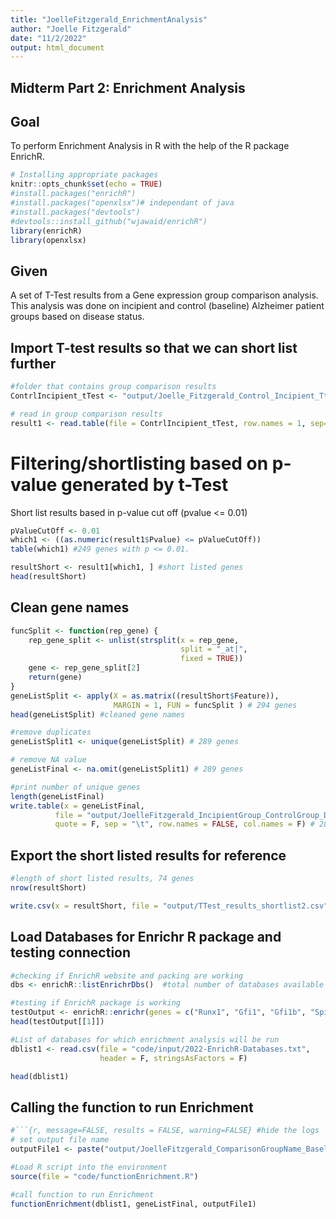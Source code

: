```yaml
---
title: "JoelleFitzgerald_EnrichmentAnalysis"
author: "Joelle Fitzgerald"
date: "11/2/2022"
output: html_document
---
```


## Midterm Part 2: Enrichment Analysis 

## Goal 

To perform Enrichment Analysis in R with the help of the R package EnrichR.

```r
# Installing appropriate packages
knitr::opts_chunk$set(echo = TRUE)
#install.packages("enrichR")
#install.packages("openxlsx")# independant of java
#install.packages("devtools") 
#devtools::install_github("wjawaid/enrichR")
library(enrichR)
library(openxlsx)

```

## Given

A set of T-Test results from a Gene expression group comparison analysis. This analysis was done on incipient and control (baseline) Alzheimer patient groups based on disease status. 

## Import T-test results so that we can short list further
```r
#folder that contains group comparison results
ContrlIncipient_tTest <- "output/Joelle_Fitzgerald_Control_Incipient_Ttest_Shortlisted.tsv"

# read in group comparison results
result1 <- read.table(file = ContrlIncipient_tTest, row.names = 1, sep="\t", header = TRUE , stringsAsFactors = F)
```

# Filtering/shortlisting based on p-value generated by t-Test 

Short list results based in p-value cut off (pvalue <= 0.01)

```r
pValueCutOff <- 0.01
which1 <- ((as.numeric(result1$Pvalue) <= pValueCutOff))
table(which1) #249 genes with p <= 0.01. 

resultShort <- result1[which1, ] #short listed genes 
head(resultShort)
```

## Clean gene names

```r
funcSplit <- function(rep_gene) {
    rep_gene_split <- unlist(strsplit(x = rep_gene, 
                                      split = "_at|", 
                                      fixed = TRUE))
    gene <- rep_gene_split[2]
    return(gene)
}
geneListSplit <- apply(X = as.matrix((resultShort$Feature)), 
                       MARGIN = 1, FUN = funcSplit ) # 294 genes
head(geneListSplit) #cleaned gene names

#remove duplicates
geneListSplit1 <- unique(geneListSplit) # 289 genes 

# remove NA value
geneListFinal <- na.omit(geneListSplit1) # 289 genes

#print number of unique genes
length(geneListFinal)
write.table(x = geneListFinal, 
          file = "output/JoelleFitzgerald_IncipientGroup_ControlGroup_DEGs.tsv",
          quote = F, sep = "\t", row.names = FALSE, col.names = F) # 289 genes


```

## Export the short listed results for reference

```r
#length of short listed results, 74 genes 
nrow(resultShort)

write.csv(x = resultShort, file = "output/TTest_results_shortlist2.csv")

```

## Load Databases for Enrichr R package and testing connection

```r
#checking if EnrichR website and packing are working
dbs <- enrichR::listEnrichrDbs()  #total number of databases available = 200+ 

#testing if EnrichR package is working
testOutput <- enrichR::enrichr(genes = c("Runx1", "Gfi1", "Gfi1b", "Spi1", "Gata1", "Kdr"), databases = "KEGG_2021_Human")
head(testOutput[[1]])

#List of databases for which enrichment analysis will be run
dblist1 <- read.csv(file = "code/input/2022-EnrichR-Databases.txt", 
                    header = F, stringsAsFactors = F)

head(dblist1)
```

## Calling the function to run Enrichment

```r
#```{r, message=FALSE, results = FALSE, warning=FALSE} #hide the logs
# set output file name
outputFile1 <- paste("output/JoelleFitzgerald_ComparisonGroupName_BaselinegroupName", "_EnrichR.xlsx", sep="")

#Load R script into the environment
source(file = "code/functionEnrichment.R") 

#call function to run Enrichment
functionEnrichment(dblist1, geneListFinal, outputFile1)

```
